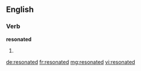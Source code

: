 ==English==

===Verb===
'''resonated'''

# {{past of|[[resonate]]}}

[[de:resonated]]
[[fr:resonated]]
[[mg:resonated]]
[[vi:resonated]]
